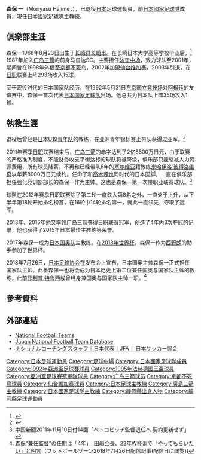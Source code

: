 {{noteta|G1=足球}}
{{infobox Football biography 2
| playername = 森保 一
| image = Hajime Moriyasu.jpg
| caption = 
| fullname = 森保 一
| dateofbirth = {{Birth date and age|1968|8|23}}
| cityofbirth = [[靜岡縣|靜岡縣]][[掛川市|掛川市]]
| countryofbirth = {{flag|JPN|1947|name=日本国}}
| dateofdeath = 
| cityofdeath = 
| countryofdeath = 
| height = 1.74 m
| position = [[中場|中場]]
| currentclub = 已退役
| youthyears1 = 
| youthclubs1 = 
| years1 =1987–1992
| clubs1 = [[東洋工業足球部|東洋工業足球部]]
| caps1 = 55
| goals1 = 20
| years2 =1992–2001
| clubs2 = [[廣島三箭|廣島三箭]]
| caps2 = 216
| goals2 = 14
| years3 =1998
| clubs3 = → [[京都不死鳥|京都不死鳥]] (外借)
| caps3 = 32
| goals3 = 1
| years4 =2002–2003
| clubs4 =[[仙台維加泰|仙台維加泰]]
| caps4 = 45
| goals4 = 0
| totalcaps = 348
| totalgoals = 35
| nationalyears1 = 1992–1996
| nationalteam1 = [[日本國家足球隊|日本]]
| nationalcaps1 = 35
| nationalgoals1 = 1
| medaltemplates = 
| manageryears1 = 2012–2017
| managerclubs1 = [[廣島三箭|廣島三箭]]
| manageryears2 = 2017–
| managerclubs2 = [[日本23歲以下國家足球隊|日本U-23]]
| manageryears3 = 2018–
| managerclubs3 = [[日本國家足球隊|日本]]
| club-update = 2003年12月31日
| nationalteam-update = 1996年2月19日
}}
{{japanese|japanese=森保 一|kana=もりやす はじめ|romaji=Moriyasu Hajime}}
'''森保 一'''（Moriyasu Hajime，{{Bd|1968年|8月23日||}}），已退役[[日本|日本]]足球運動員，前[[日本國家足球隊|日本國家足球隊]]成員，現任[[日本國家足球隊|日本國家足球隊]]主教練。

==俱樂部生涯==
森保一1968年8月23日出生于[[长崎县|长崎县]][[长崎市|长崎市]]。在长崎日本大学高等学校毕业后，<ref name="sportiva20150718-2">{{Cite web|publisher=スポルティーバ|url=http://sportiva.shueisha.co.jp/clm/jfootball/2015/07/18/post_930/index2.php|date=2015-07-18|title=【育将・今西和男】 森保一「プロ選手も、日本代表も教えのおかげ」 - 2|accessdate=2015-08-02|archive-date=2016-07-08|archive-url=https://web.archive.org/web/20160708110510/http://sportiva.shueisha.co.jp/clm/jfootball/2015/07/18/post_930/index2.php|dead-url=no}}</ref> 1987年加入[[广岛三箭|广岛三箭]]的前身马自达SC。主要担任[[防守中场|防守中场]]，效力球队至2001年，期间曾在1998年外借至[[京都不死鸟|京都不死鸟]]，2002年加盟[[仙台维加泰|仙台维加泰]]，2003年引退，在[[日职|日职]]联赛上阵293场攻入15球。

至于现役时代的日本国家队经历，在1992年5月31日[[东京国立竞技场|东京国立竞技场]]对[[阿根廷国家足球队|阿根廷]]的友谊赛中，森保一首次代表[[日本国家足球队|日本国家足球队]]出场。他总共为日本队上阵35场攻入1球。

==執教生涯==
退役后曾经是[[日本20歲以下足球代表隊|日本U19青年队]]的教练，在亚洲青年锦标赛上带队获得过亚军。<ref name="sponichi20091225">{{Cite web|date=2009-12-25|url=http://web.archive.org/web/20100204222437/http://www.sponichi.co.jp/soccer/flash/KFullFlash20091225015.html?|title=あのドーハ戦士が新潟・黒崎新監督の右腕に|publisher=[[スポーツニッポン|スポーツニッポン]]|accessdate=2014-01-27}}</ref>

2011年赛季[[日职|日职]]联赛结束后，[[广岛三箭|广岛三箭]]的赤字达到了2亿6500万日元，由于联赛的严格准入制度，不能财务收支平衡达标的球队将被降级，俱乐部只能缩减人力资源费用，所有球员降薪，不再和已经带队6年的[[塞尔维亚|塞尔维亚]]籍教练[[米哈伊洛·彼得洛维奇|米哈伊洛·彼得洛维奇]]以年薪8000万日元续约。任命了和[[高木琢也|高木琢也]]同时代的日本国脚，一直在俱乐部担任强化竞训部部长的森保一作为主帅。这也是森保一第一次带职业联赛球队。<ref>中国新聞2011年11月10日付14面「ペトロビッチ監督退任へ 契約更新せず」</ref>

球队在2012年赛季日职联赛除了第二轮一度跌入第8名之外，一直处于上升，从下半年第18轮开始排名榜首，在16轮中14轮排名第一，就此一直领先，夺取了冠军。

2013年、2015年他又率领广岛三箭夺得日职联赛冠军，创造了4年内3次夺冠的记录，他也获得了2015年日本最佳主教练等荣誉。

2017年森保一成为[[日本23岁以下足球代表队|日本国奥队]]主教练。在[[2018年世界杯|2018年世界杯]]，森保一作为[[西野朗|西野朗]]的助手参加了世界杯。

2018年7月26日，[[日本足球协会|日本足球协会]]在发布会上宣布，日本国奥主帅森保一正式担任国家队主帅。此番森保一也将会成为日本历史上第二位兼任国奥与国家队主帅的教练，此前[[菲利普·特鲁西埃|菲利普·特鲁西埃]]曾经身兼国奥与国家队主帅一职。<ref>[https://web.archive.org/web/20180726174152/https://www.football-zone.net/archives/124584 森保“兼任監督”の任期は「4年」　田嶋会長、22年W杯まで「やってもらいたい」と明言]（フットボールゾーン2018年7月26日配信記事(配信日に閲覧))</ref>

==參考資料==
{{Reflist}}

==外部連結==
*[http://www.national-football-teams.com/v2/player.php?id=16228 National Football Teams] {{Wayback|url=http://www.national-football-teams.com/v2/player.php?id=16228 |date=20121015092428 }}
*[https://web.archive.org/web/20160319074221/http://www.japannationalfootballteam.com/en/players/moriyasu_hajime.html Japan National Football Team Database]
* [http://www.jfa.jp/national_team/staff_2019/MORIYASU_Hajime.html ナショナルコーチングスタッフ｜日本代表｜JFA ｜日本サッカー協会] {{Wayback|url=http://www.jfa.jp/national_team/staff_2019/MORIYASU_Hajime.html |date=20190819151212 }}

{{1992年亞洲盃足球賽日本參賽名單}}
{{1995年法赫德國王盃足球賽日本參賽名單}}
{{2019年亞洲盃足球賽日本參賽名單}}
{{2019年美洲盃足球賽日本參賽名單}}
{{2020年奧運會男子足球日本參賽名單}}

[[Category:日本足球運動員|Category:日本足球運動員]]
[[Category:足球中場|Category:足球中場]]
[[Category:日本國家足球隊成員|Category:日本國家足球隊成員]]
[[Category:1992年亞洲盃足球賽球員|Category:1992年亞洲盃足球賽球員]]
[[Category:1995年法赫德國王盃球員|Category:1995年法赫德國王盃球員]]
[[Category:亞洲盃足球賽冠軍隊球員|Category:亞洲盃足球賽冠軍隊球員]]
[[Category:广岛三箭球员|Category:广岛三箭球员]]
[[Category:京都不死鳥球員|Category:京都不死鳥球員]]
[[Category:仙台維加泰球員|Category:仙台維加泰球員]]
[[Category:日本足球主教練|Category:日本足球主教練]]
[[Category:廣島三箭主教練|Category:廣島三箭主教練]]
[[Category:日本國家足球隊主教練|Category:日本國家足球隊主教練]]
[[Category:靜岡縣出身人物|Category:靜岡縣出身人物]]
[[Category:靜岡縣足球運動員|Category:靜岡縣足球運動員]]
